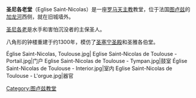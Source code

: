 {{Infobox religious building
| building_name         = 圣尼各老堂
| image                 = Eglise Saint-Nicolas de Toulouse.jpg
| location              = 法国[[图卢兹|图卢兹]]圣尼各老大街25号
| geo                   =
| latitude              = 43.599271
| longitude             = 1.434257
| religious_affiliation = [[罗马天主教|罗马天主教]]
| architecture_style    = 哥特式
| groundbreaking        = 14世纪（钟楼）
}}
'''圣尼各老堂'''（Eglise Saint-Nicolas）是一座[[罗马天主教|罗马天主教]]教堂，位于法国[[图卢兹|图卢兹]]的[[加龙河|加龙河]]西侧，就在旧城墙外。

[[圣尼各老|圣尼各老]]是水手和害怕沉没者的主保圣人。

八角形的钟楼重建于约1300年，模仿了[[圣塞宁圣殿|圣塞宁圣殿]]和圣雅各伯堂。

<Gallery>
Église Saint-Nicolas, Toulouse.jpg|
Eglise Saint-Nicolas de Toulouse - Portail.jpg|门户
Eglise Saint-Nicolas de Toulouse - Tympan.jpg|鼓室
Église Saint-Nicolas de Toulouse - Interior.jpg|室内
Eglise Saint-Nicolas de Toulouse - L'orgue.jpg|器官
</Gallery>

[[Category:图卢兹教堂|Category:图卢兹教堂]]